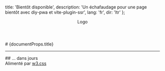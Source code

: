   title: 'Bientôt disponible',
  description:
    'Un échafaudage pour une page bientôt avec diy-pwa et vite-plugin-ssr',
  lang: 'fr',
  dir: 'ltr'
};

<header className="w3-display-topleft w3-padding-large w3-xlarge">
  Logo
</header>
<section className="w3-display-middle">
  # {documentProps.title}
  <hr className="w3-border-grey" />
  ## ... dans <DaysLeft /> jours
</section>
<footer className="w3-display-bottomleft w3-padding-large">
  Alimenté par <a href="https://www.w3schools.com/w3css/default.asp" target="_blank"> w3.css</a>
</footer>
